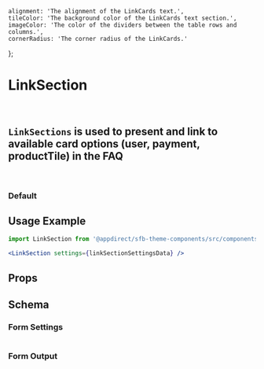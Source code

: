
    alignment: 'The alignment of the LinkCards text.',
    tileColor: 'The background color of the LinkCards text section.',
    imageColor: 'The color of the dividers between the table rows and columns.',
    cornerRadius: 'The corner radius of the LinkCards.'
};

<Meta of={LinkSectionStories} />

# LinkSection

<br />

## `LinkSections` is used to present and link to available card options (user, payment, productTile) in the FAQ

<br />

### Default

<Canvas>
  <Story of={LinkSectionStories.Default} />
</Canvas>

## Usage Example

<CollapsibleJsonSnippet summary="linkSectionSettingsData" code={getArgs(LinkSection.schema().form)} />

```jsx
import LinkSection from '@appdirect/sfb-theme-components/src/components/faq-link-section/LinkSection';

<LinkSection settings={linkSectionSettingsData} />
```

## Props

<ArgsTable of={LinkSection} />

## Schema

### Form Settings

<table>
  <TableContentFromObject obj={linkSectionSettings} />
</table>

### Form Output

<FormOutput code={LinkSection.schema().form} />
